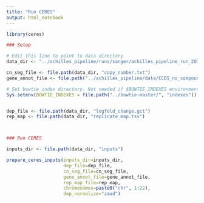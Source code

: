 ```yaml
---
title: "Run CERES"
output: html_notebook
---
```



```r
library(ceres)

### Setup

# Edit this line to point to data directory
data_dir <- "../achilles_pipeline/runs/sanger/achilles_pipeline_run_2018-01-30/ceres/"

cn_seg_file <- file.path(data_dir, "copy_number.txt")
gene_annot_file <- file.path("../achilles_pipeline/data/CCDS_no_compound.txt")

# Set bowtie index directory. Not needed if $BOWTIE_INDEXES environmental variable is set and includes hg19 index.
Sys.setenv(BOWTIE_INDEXES = file.path("../bowtie-master/", "indexes"))


dep_file <- file.path(data_dir, "logfold_change.gct")
rep_map <- file.path(data_dir, "replicate_map.tsv")



### Run CERES

inputs_dir <- file.path(data_dir, "inputs")
```

```r
prepare_ceres_inputs(inputs_dir=inputs_dir,
                     dep_file=dep_file,
                     cn_seg_file=cn_seg_file,
                     gene_annot_file=gene_annot_file,
                     rep_map_file=rep_map,
                     chromosomes=paste0("chr", 1:22),
                     dep_normalize="zmad")
```

